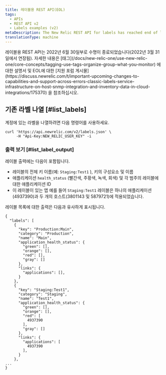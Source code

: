 ```yaml
---
title: 레이블용 REST API(EOL)
tags:
  - APIs
  - REST API v2
  - Labels examples (v2)
metaDescription: The New Relic REST API for labels has reached end of life. Use tags instead.
translationType: machine
---
```


<Callout variant="important">
  레이블용 REST API는 2022년 6월 30일부로 수명이 종료되었습니다(2022년 3월 31일에서 연장됨). 자세한 내용은 [태그](/docs/new-relic-one/use-new-relic-one/core-concepts/tagging-use-tags-organize-group-what-you-monitor) 에 대한 설명서 및 EOL에 대한 [지원 포럼 게시물](https://discuss.newrelic.com/t/important-upcoming-changes-to-capabilities-and-support-across-errors-classic-labels-service-infrastructure-on-host-snmp-integration-and-inventory-data-in-cloud-integrations/175370) 을 참조하십시오.
</Callout>

## 기존 라벨 나열 [#list_labels]

계정에 있는 라벨을 나열하려면 다음 명령어를 사용하세요.

```
curl 'https://api.newrelic.com/v2/labels.json' \
     -H "Api-Key:NEW_RELIC_USER_KEY" -i
```

### 출력 보기 [#list_label_output]

레이블 출력에는 다음이 포함됩니다.

* 레이블의 전체 키 이름(예: `Staging:Test1` ), 키의 구성요소 및 이름
* 애플리케이션 `health_status` (빨간색, 주황색, 녹색, 회색) 및 각 범주의 레이블에 대한 애플리케이션 ID
* 이 레이블이 있는 앱 예를 들어 `Staging:Test1` 레이블은 하나의 애플리케이션(4937390)과 두 개의 호스트(3801143 및 5879721)에 적용되었습니다.

레이블 목록에 대한 출력은 다음과 유사하게 표시됩니다.

```
{
  "labels": [
    {
      "key": "Production:Main",
      "category": "Production",
      "name": "Main",
      "application_health_status": {
        "green": [],
        "orange": [],
        "red": [],
        "gray": []
      },
      "links": {
        "applications": [],
      }
    },
    {
      "key": "Staging:Test1",
      "category": "Staging",
      "name": "Test1",
      "application_health_status": {
        "green": [],
        "orange": [],
        "red": [
          4937390
        ],
        "gray": []
      },
      "links": {
        "applications": [
          4937390
        ],
      }
    },
...
}
```